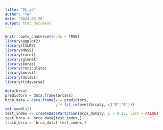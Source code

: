 ```yaml
---
title: "DL_ye"
author: "Ye"
date: "2024-03-26"
output: html_document
---
```


```r
knitr::opts_chunk$set(echo = TRUE)
library(ggplot2)
library(ISLR2)
library(MASS)
library(caret)
library(glmnet)
library(keras)
library(reticulate)
library(mnist)
library(dslabs)
library(tidyverse)
```

```r
data(brca)
predictors = data.frame(brca$x)
brca_data = data.frame(x = predictors, 
                       y = fct_relevel(brca$y, c("M","B")))
set.seed(42)
test_index <- createDataPartition(brca_data$y, p = 0.25, list = FALSE)
test_brca <- brca_data[test_index,]
train_brca <- brca_data[-test_index,]
```
